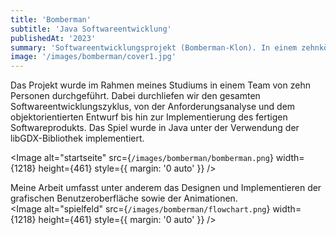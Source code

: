 ```yaml
---
title: 'Bomberman'
subtitle: 'Java Softwareentwicklung'
publishedAt: '2023'
summary: 'Softwareentwicklungsprojekt (Bomberman-Klon). In einem zehnköpfigen Team in Java mit LibGDX entwickelt.'
image: '/images/bomberman/cover1.jpg'
---
```

Das Projekt wurde im Rahmen meines Studiums in einem Team von zehn Personen durchgeführt.
Dabei durchliefen wir den gesamten Softwareentwicklungszyklus, von der Anforderungsanalyse
 und dem objektorientierten Entwurf bis hin zur Implementierung des fertigen Softwareprodukts.
Das Spiel wurde in Java unter der Verwendung der libGDX-Bibliothek implementiert.

<Image
  alt="startseite"
  src={`/images/bomberman/bomberman.png`}
  width={1218}
  height={461}
  style={{ margin: '0 auto' }}
/>

Meine Arbeit umfasst unter anderem das Designen und Implementieren der grafischen Benutzeroberfläche sowie der Animationen.
<br/>
<Image
  alt="spielfeld"
  src={`/images/bomberman/flowchart.png`}
  width={1218}
  height={461}
  style={{ margin: '0 auto' }}
/>